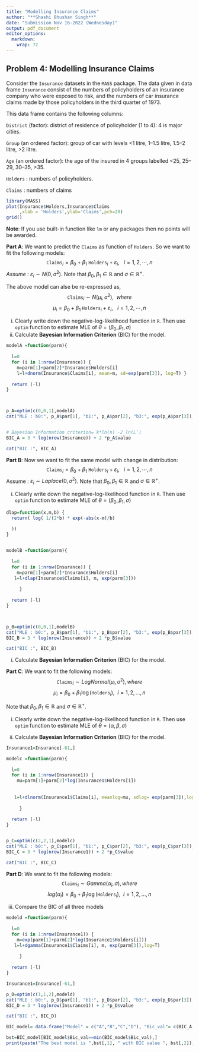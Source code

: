 ```yaml
---
title: "Modelling Insurance Claims"
author: "**Shashi Bhushan Singh**"
date: "Submission Nov 16-2022 (Wednesday)"
output: pdf_document
editor_options: 
  markdown: 
    wrap: 72
---
```


## Problem 4: Modelling Insurance Claims

Consider the `Insurance` datasets in the `MASS` package. The data given
in data frame `Insurance` consist of the numbers of policyholders of an
insurance company who were exposed to risk, and the numbers of car
insurance claims made by those policyholders in the third quarter of
1973.

This data frame contains the following columns:

`District` (factor): district of residence of policyholder (1 to 4): 4
is major cities.

`Group` (an ordered factor): group of car with levels \<1 litre, 1--1.5
litre, 1.5--2 litre, \>2 litre.

`Age` (an ordered factor): the age of the insured in 4 groups labelled
\<25, 25--29, 30--35, \>35.

`Holders` : numbers of policyholders.

`Claims` : numbers of claims

```r
library(MASS)
plot(Insurance$Holders,Insurance$Claims
     ,xlab = 'Holders',ylab='Claims',pch=20)
grid()


```

**Note**: If you use built-in function like `lm` or any packages then no
points will be awarded.

**Part A**: We want to predict the `Claims` as function of `Holders`. So
we want to fit the following models: $$
\texttt{Claims}_i=\beta_0 + \beta_1~\texttt{Holders}_i + \varepsilon_i,~~~i=1,2,\cdots,n
$$ *Assume* : $\varepsilon_i\sim N(0,\sigma^2)$. Note that
$\beta_0,\beta_1 \in\mathbb{R}$ and $\sigma \in \mathbb{R}^{+}$.

The above model can alse be re-expressed as, $$
\texttt{Claims}_i\sim N(\mu_i,\sigma^2),~~where
$$ $$
\mu_i =\beta_0 + \beta_1~\texttt{Holders}_i + \varepsilon_i,~~~i=1,2,\cdots,n
$$

(i) Clearly write down the negative-log-likelihood function in `R`. Then
    use `optim` function to estimate MLE of
    $\theta=(\beta_0,\beta_1,\sigma)$
(ii) Calculate **Bayesian Information Criterion** (BIC) for the model.

```r

modelA =function(parm){
  
  l=0
  for (i in 1:nrow(Insurance)) {
    m=parm[1]+parm[2]*Insurance$Holders[i]
    l=l+dnorm(Insurance$Claims[i], mean=m, sd=exp(parm[3]), log=T) }
  
  return (-l)
}



p_A=optim(c(0,0,1),modelA)
cat("MLE : b0:", p_A$par[1], "b1:", p_A$par[2], "b3:", exp(p_A$par[3]), " ")


# Bayesian Information criterion= k*ln(n) -2 ln(L`)
BIC_A = 3 * log(nrow(Insurance)) + 2 *p_A$value

cat("BIC :", BIC_A)


```

**Part B**: Now we want to fit the same model with change in
distribution: $$
\texttt{Claims}_i=\beta_0 + \beta_1~\texttt{Holders}_i + \varepsilon_i,~~~i=1,2,\cdots,n
$$ Assume : $\varepsilon_i\sim Laplace(0,\sigma^2)$. Note that
$\beta_0,\beta_1 \in\mathbb{R}$ and $\sigma \in \mathbb{R}^{+}$.

(i) Clearly write down the negative-log-likelihood function in `R`. Then
    use `optim` function to estimate MLE of
    $\theta=(\beta_0,\beta_1,\sigma)$

<!-- -->

```r
dlap=function(x,m,b) {
  return( log( 1/(2*b) * exp(-abs(x-m)/b)
    
  ))
}


modelB =function(parm){
  
  l=0
  for (i in 1:nrow(Insurance)) {
    m=parm[1]+parm[2]*Insurance$Holders[i]
   l=l+dlap(Insurance$Claims[i], m, exp(parm[3]))
   
     }
  
  return (-l)
}



p_B=optim(c(0,0,1),modelB)
cat("MLE : b0:", p_B$par[1], "b1:", p_B$par[2], "b3:", exp(p_B$par[3]), " ")
BIC_B = 3 * log(nrow(Insurance)) + 2 *p_B$value

cat("BIC :", BIC_B)


```

(i) Calculate **Bayesian Information Criterion** (BIC) for the model.

**Part C**: We want to fit the following models: $$
\texttt{Claims}_i\sim LogNormal(\mu_i,\sigma^2), where
$$ $$
\mu_i=\beta_0 + \beta_1 \log(\texttt{Holders}_i), ~~i=1,2,...,n
$$

Note that $\beta_0,\beta_1 \in\mathbb{R}$ and
$\sigma \in \mathbb{R}^{+}$.

(i) Clearly write down the negative-log-likelihood function in `R`. Then
    use `optim` function to estimate MLE of
    $\theta=(\alpha,\beta,\sigma)$

(ii) Calculate **Bayesian Information Criterion** (BIC) for the model.

```r

Insurance1=Insurance[-61,]

modelc =function(parm){
  
  l=0
  for (i in 1:nrow(Insurance1)) {
    mu=parm[1]+parm[2]*log(Insurance1$Holders[i])
    
    
   l=l+dlnorm(Insurance1$Claims[i], meanlog=mu, sdlog= exp(parm[3]),log=T)
   
     }
  
  return (-l)
}


p_C=optim(c(2,2,1),modelc)
cat("MLE : b0:", p_C$par[1], "b1:", p_C$par[2], "b3:", exp(p_C$par[3]), " ")
BIC_C = 3 * log(nrow(Insurance1)) + 2 *p_C$value

cat("BIC :", BIC_C)


```

**Part D**: We want to fit the following models: $$
\texttt{Claims}_i\sim Gamma(\alpha_i,\sigma), where
$$ $$
log(\alpha_i)=\beta_0 + \beta_1 \log(\texttt{Holders}_i), ~~i=1,2,...,n
$$

(iii) Compare the BIC of all three models

```r

modeld =function(parm){
  
  l=0
  for (i in 1:nrow(Insurance1)) {
    m=exp(parm[1]+parm[2]*log(Insurance1$Holders[i]))
   l=l+dgamma(Insurance1$Claims[i], m, exp(parm[3]),log=T)
   
     }
  
  return (-l)
}

Insurance1=Insurance[-61,]

p_D=optim(c(1,1,2),modeld)
cat("MLE : b0:", p_D$par[1], "b1:", p_D$par[2], "b3:", exp(p_D$par[3]), " ")
BIC_D = 3 * log(nrow(Insurance1)) + 2 *p_D$value

cat("BIC :", BIC_D)


```

```r



BIC_model= data.frame("Model" = c("A","B","C","D"), "Bic_val"= c(BIC_A,BIC_B,BIC_C,BIC_D))

bst=BIC_model[BIC_model$Bic_val==min(BIC_model$Bic_val),]
print(paste("The best model is ",bst[,1], " with BIC value ", bst[,2]))



```
